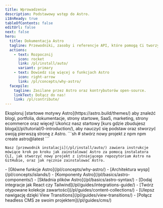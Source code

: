 ```yaml
---
title: Wprowadzenie
description: Podstawowy wstęp do Astro.
i18nReady: true
tableOfContents: false
editUrl: false
next: false
hero:
  title: Dokumentacja Astro
  tagline: Przewodniki, zasoby i referencje API, które pomogą Ci tworzyć z Astro.
  actions:
    - text: Rozpocznij
      icon: rocket
      link: /pl/install/auto/
      variant: primary
    - text: Dowiedz się więcej o funkcjach Astro
      icon: right-arrow
      link: /pl/concepts/why-astro/
  facepile:
    tagline: Zasilane przez Astro oraz kontrybutorów open-source.
    linkText: Dołącz do nas!
    link: /pl/contribute/
---
```



<CardGrid>
  <Card title="Co stworzysz z Astro?" icon="laptop">
    Eksploruj [startowe motywy Astro](https://astro.build/themes/) aby znaleźć blogi, portfolia, dokumentacje, strony startowe, SaaS, marketing, strony ecommerce oraz więcej!
  </Card>

  <Card title="Wycieczka z przewodnikiem" icon="star">
    Ukończ nasz startowy [kurs gdzie zbudujesz bloga](/pl/tutorial/0-introduction/), aby nauczyć się podstaw oraz stworzyć swoją pierwszą stronę z Astro.
  </Card>

  <SplitCard title="Zacznij nowy projekt" icon="rocket">
    ```sh
    # stwórz nowy projekt z npm
    npm create astro@latest
    ```
    
    Nasz [przewodnik instalacji](/pl/install/auto/) zawiera instrukcje mówiące krok po kroku jak zainstalować Astro za pomocą instalatora CLI, jak stworzyć nowy projekt z istniejącego repozytorium Astro na GitHubie, oraz jak ręcznie zainstalować Astro.
  </SplitCard>

  <ListCard title="Nauka" icon="open-book">
    - [Główne funkcje Astro](/pl/concepts/why-astro/)
    - [Architektura wysp](/pl/concepts/islands/)
    - [Komponenty Astro](/pl/basics/astro-components/)
    - [Składnia plików Astro](/pl/basics/astro-syntax/)
  </ListCard>

  <ListCard title="Rozszerzanie" icon="puzzle">
    - [Dodaj integracje jak React czy Tailwind](/pl/guides/integrations-guide/)
    - [Twórz otypowane kolekcje zawartości](/pl/guides/content-collections/)
    - [Ulepsz nawigację dzięki View Transitions](/pl/guides/view-transitions/)
    - [Połącz headless CMS ze swoim projektem](/pl/guides/cms/)
  </ListCard>
</CardGrid>

<Discord title="Masz pytanie albo chcesz się zaangażować?" cta="Dołącz na Discord"/>
